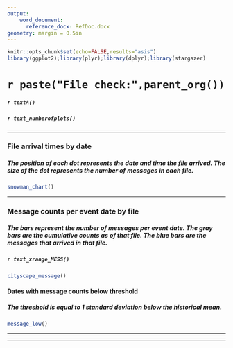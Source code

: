 ```yaml
---
output:
    word_document:
      reference_docx: RefDoc.docx
geometry: margin = 0.5in
---
```


```r
knitr::opts_chunk$set(echo=FALSE,results="asis")
library(ggplot2);library(plyr);library(dplyr);library(stargazer)
```

# `r paste("File check:",parent_org())`
##### `r textA()`
##### `r text_numberofplots()`

***

### File arrival times by date
##### The position of each dot represents the date and time the file arrived. The size of the dot represents the number of messages in each file.
```r
snowman_chart()
```

***

### Message counts per event date by file
##### The bars represent the number of messages per event date. The gray bars are the cumulative counts as of that file. The blue bars are the messages that arrived in that file.
##### `r text_xrange_MESS()`
```r
cityscape_message()
```

#### Dates with message counts below threshold
##### The threshold is equal to 1 standard deviation below the historical mean.
```r
message_low()
```

***
***
